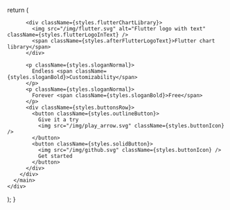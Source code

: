 
  return (
    <div className={styles.container}>
      <main className={styles.mainContent}>
        <div className={styles.mainColumn}>

          <div className={styles.flutterChartLibrary}>
            <img src="/img/flutter.svg" alt="Flutter logo with text" className={styles.flutterLogoInText} />
            <span className={styles.afterFlutterLogoText}>Flutter chart library</span>
          </div>

          <p className={styles.sloganNormal}>
            Endless <span className={styles.sloganBold}>Customizability</span>
          </p>
          <p className={styles.sloganNormal}>
            Forever <span className={styles.sloganBold}>Free</span>
          </p>
          <div className={styles.buttonsRow}>
            <button className={styles.outlineButton}>
              Give it a try
              <img src="/img/play_arrow.svg" className={styles.buttonIcon} />
            </button>
            <button className={styles.solidButton}>
              <img src="/img/github.svg" className={styles.buttonIcon} />
              Get started
            </button>
          </div>
        </div>
      </main>
    </div>
  );
}